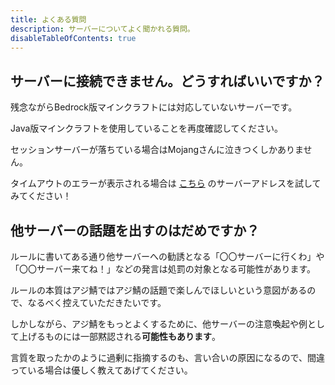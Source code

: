 ```yaml
---
title: よくある質問
description: サーバーについてよく聞かれる質問。
disableTableOfContents: true
---
```


## サーバーに接続できません。どうすればいいですか？

残念ながらBedrock版マインクラフトには対応していないサーバーです。

Java版マインクラフトを使用していることを再度確認してください。

セッションサーバーが落ちている場合はMojangさんに泣きつくしかありません。

タイムアウトのエラーが表示される場合は [こちら](/address) のサーバーアドレスを試してみてください！

## 他サーバーの話題を出すのはだめですか？

ルールに書いてある通り他サーバーへの勧誘となる「〇〇サーバーに行くわ」や「〇〇サーバー来てね！」などの発言は処罰の対象となる可能性があります。

ルールの本質はアジ鯖ではアジ鯖の話題で楽しんでほしいという意図があるので、なるべく控えていただきたいです。

しかしながら、アジ鯖をもっとよくするために、他サーバーの注意喚起や例として上げるものには一部黙認される**可能性もあります**。

言質を取ったかのように過剰に指摘するのも、言い合いの原因になるので、間違っている場合は優しく教えてあげてください。
